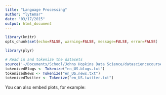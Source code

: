 ```yaml
---
title: "Language Processing"
author: "lytemar"
date: "03/17/2015"
output: html_document
---
```


``` r
library(knitr)
opts_chunk$set(echo=FALSE, warning=FALSE, message=FALSE, error=FALSE)
```

``` r
library(plyr)
```

``` r
# Read in and tokenize the datasets
source('~/Documents/School/Johns Hopkins Data Science/datasciencecoursera/Capstone_Project/tokenize and profanity filter.R')
tokenizedBlogs <- Tokenize("en_US.blogs.txt")
tokenizedNews <- Tokenize("en_US.news.txt")
tokenizedTwitter <- Tokenize("en_US.twitter.txt")
```

You can also embed plots, for example:

